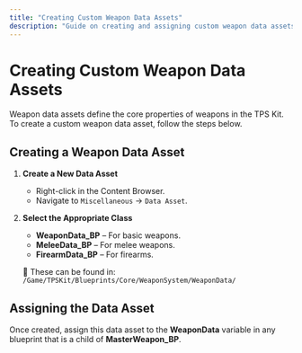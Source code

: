 ```yaml
---
title: "Creating Custom Weapon Data Assets"
description: "Guide on creating and assigning custom weapon data assets in the TPS Kit."
---
```


# Creating Custom Weapon Data Assets

Weapon data assets define the core properties of weapons in the TPS Kit. To create a custom weapon data asset, follow the steps below.

## Creating a Weapon Data Asset

1. **Create a New Data Asset**
   - Right-click in the Content Browser.
   - Navigate to `Miscellaneous` → `Data Asset`.

2. **Select the Appropriate Class**
   - **WeaponData_BP** – For basic weapons.
   - **MeleeData_BP** – For melee weapons.
   - **FirearmData_BP** – For firearms.

   📂 These can be found in:  
   `/Game/TPSKit/Blueprints/Core/WeaponSystem/WeaponData/`

## Assigning the Data Asset

Once created, assign this data asset to the **WeaponData** variable in any blueprint that is a child of **MasterWeapon_BP**.